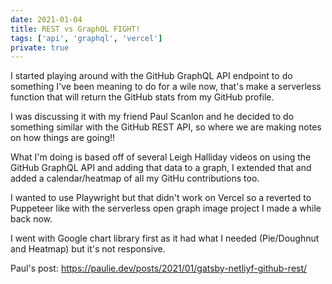 ```yaml
---
date: 2021-01-04
title: REST vs GraphQL FIGHT!
tags: ['api', 'graphql', 'vercel']
private: true
---
```


I started playing around with the GitHub GraphQL API endpoint to do
something I've been meaning to do for a wile now, that's make a
serverless function that will return the GitHub stats from my GitHub
profile.

I was discussing it with my friend Paul Scanlon and he decided to do
something similar with the GitHub REST API, so where we are making
notes on how things are going!!

What I'm doing is based off of several Leigh Halliday videos on using
the GitHub GraphQL API and adding that data to a graph, I extended
that and added a calendar/heatmap of all my GitHu contributions too.

I wanted to use Playwright but that didn't work on Vercel so a
reverted to Puppeteer like with the serverless open graph image
project I made a while back now.

I went with Google chart library first as it had what I needed
(Pie/Doughnut and Heatmap) but it's not responsive.

Paul's post:
https://paulie.dev/posts/2021/01/gatsby-netliyf-github-rest/
